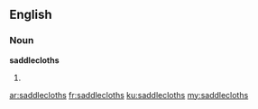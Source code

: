 ==English==

===Noun===
'''saddlecloths'''

# {{plural of|[[saddlecloth]]}}

[[ar:saddlecloths]]
[[fr:saddlecloths]]
[[ku:saddlecloths]]
[[my:saddlecloths]]